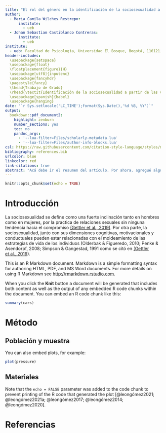 ```yaml
---
title: "El rol del género en la identificación de la sociosexualidad a partir de las voces"
author:
  - Maria Camila Wilches Restrepo:
      institute:
        - ueb
  - Johan Sebastian Castiblanco Contreras:
      institute:
        - ueb
institute:
  - ueb: Facultad de Psicología, Universidad El Bosque, Bogotá, 110121, Colombia.
header-includes: 
  \usepackage{setspace}
  \usepackage{float} 
  \floatplacement{figure}{H}
  \usepackage[utf8]{inputenc}
  \usepackage{fancyhdr}
  \pagestyle{fancy}
  \lhead{Trabajo de Grado}
  \rhead{\textit{Identificación de la sociosexualidad a partir de las voces}}
  \usepackage[spanish]{babel}
  \usepackage{hanging}
date: "`r Sys.setlocale('LC_TIME');format(Sys.Date(),'%d %B, %Y')`"
output:
  bookdown::pdf_document2:
    highlight: zenburn
    number_sections: yes
    toc: no
    pandoc_args:
      - '--lua-filter=Files/scholarly-metadata.lua'
      - '--lua-filter=Files/author-info-blocks.lua'
csl: https://raw.githubusercontent.com/citation-style-language/styles/master/apa.csl
bibliography: references.bib
urlcolor: blue
linkcolor: red
link-citations: true
abstract: "Acá debe ir el resumen del artículo. Por ahora, agregué algunas referencias de prueba, y configuré el documento para que las referencias sean APA7, esté en español, y los presente como autores en un formato mejor. También hice que todas los links estén en azul, y todas las referencias cruzadas (links a secciones dentro del artpiculo) estén en rojo. Todo lo podemos cambiar."
---
```


```r
knitr::opts_chunk$set(echo = TRUE)
```

# Introducción

La sociosexualidad se define como una fuerte inclinación tanto en hombres como en mujeres, por la practica de relaciones sexuales sin ninguna tendencia hacia el compromiso [(Gettler et al., 2019)](https://www.zotero.org/google-docs/?cFA8Wc). Por otra parte, la sociosexualidad, junto con sus dimensiones cognitivas, motivacionales y conductuales pueden estar relacionadas con el moldeamiento de las estrategias de vida de los individuos (Olderbak & Figueredo, 2010; Penke & Asendorpf, 2008; Simpson & Gangestad, 1991 como se citó en [(Gettler et al., 2019](https://www.zotero.org/google-docs/?eD9QoB)). 

This is an R Markdown document. Markdown is a simple formatting syntax for authoring HTML, PDF, and MS Word documents. For more details on using R Markdown see <http://rmarkdown.rstudio.com>.

When you click the **Knit** button a document will be generated that includes both content as well as the output of any embedded R code chunks within the document. You can embed an R code chunk like this:

```r
summary(cars)
```

# Método

## Población y muestra

You can also embed plots, for example:

```r
plot(pressure)
```

## Materiales

Note that the `echo = FALSE` parameter was added to the code chunk to prevent printing of the R code that generated the plot [@leongómez2021; @leongómez2021a; @leongómez2017; @leongómez2014; @leongómez2020].

# Referencias
